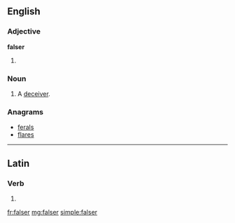 ==English==

===Adjective===
'''falser'''

# {{en-comparative of|false}}

===Noun===
{{en-noun}}

# {{context|obsolete|lang=en}} A [[deceiver]].
#: {{rfquotek|Spenser}}

===Anagrams===
* [[ferals#English|ferals]]
* [[flares#English|flares]]

----

==Latin==

===Verb===
{{la-verb-form|falser}}

# {{conjugation of|falso|falsō|1|s|pres|pass|sub|lang=la}}

[[fr:falser]]
[[mg:falser]]
[[simple:falser]]